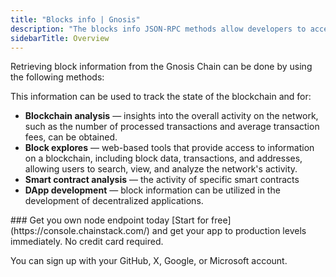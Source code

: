 ---
title: "Blocks info | Gnosis"
description: "The blocks info JSON-RPC methods allow developers to access specific block details. A block in the Gnosis Chain contains various pieces of information, such as the block's transactions, the block, the timestamp of the block, the block height, the block header, and others."
sidebarTitle: Overview
---


Retrieving block information from the Gnosis Chain can be done by using the following methods:

<CardGroup cols={2}>
  <Card title="eth_blockNumber" icon="angle-right" iconType="solid" href="/reference/gnosis_node_api/blocks_info/eth_blockNumber" horizontal/>
  <Card title="eth_getBlockByHash" icon="angle-right" iconType="solid" href="/reference/gnosis_node_api/blocks_info/eth_getBlockByHash" horizontal/>
  <Card title="eth_getBlockByNumber" icon="angle-right" iconType="solid" href="/reference/gnosis_node_api/blocks_info/eth_getBlockByNumber" horizontal/>
  <Card title="eth_getBlockTransactionCountByHash" icon="angle-right" iconType="solid" href="/reference/gnosis_node_api/blocks_info/eth_getBlockTransactionCountByHash" horizontal/>
  <Card title="eth_getBlockTransactionCountByNumber" icon="angle-right" iconType="solid" href="/reference/gnosis_node_api/blocks_info/eth_getBlockTransactionCountByNumber" horizontal/>
  <Card title="eth_newBlockFilter" icon="angle-right" iconType="solid" href="/reference/gnosis_node_api/blocks_info/eth_newBlockFilter" horizontal/>
</CardGroup>

This information can be used to track the state of the blockchain and for:

* **Blockchain analysis** — insights into the overall activity on the network, such as the number of processed transactions and average transaction fees, can be obtained.
* **Block explores** — web-based tools that provide access to information on a blockchain, including block data, transactions, and addresses, allowing users to search, view, and analyze the network's activity.
* **Smart contract analysis** — the activity of specific smart contracts
* **DApp development** — block information can be utilized in the development of decentralized applications.

<Check>
  ### Get you own node endpoint today
  [Start for free](https://console.chainstack.com/) and get your app to production levels immediately. No credit card required.

  You can sign up with your GitHub, X, Google, or Microsoft account.
</Check>

